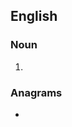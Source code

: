 ==English==

===Noun===
{{head|en|noun form}}

# {{plural of|tipper|lang=en}}

===Anagrams===
* {{anagrams|en|a=eipprst|Trippes}}